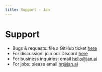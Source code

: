 ```yaml
---
title: Support - Jan
---
```


# Support

- Bugs & requests: file a GitHub ticket [here](https://github.com/janhq/jan/issues)
- For discussion: join our Discord [here](https://discord.gg/FTk2MvZwJH)
- For business inquiries: email hello@jan.ai
- For jobs: please email hr@jan.ai